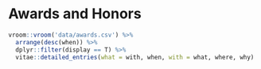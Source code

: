 # Awards and Honors

```r
vroom::vroom('data/awards.csv') %>% 
  arrange(desc(when)) %>%
  dplyr::filter(display == T) %>% 
  vitae::detailed_entries(what = with, when, with = what, where, why)
```